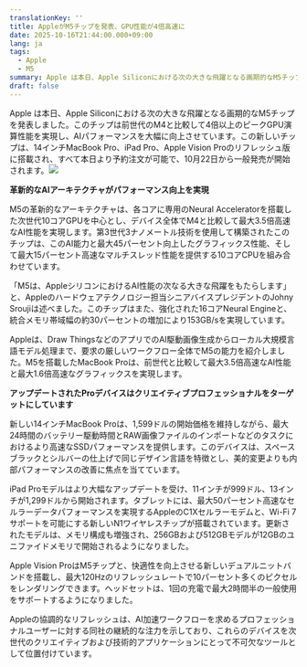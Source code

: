 ```yaml
---
translationKey: ''
title: AppleがM5チップを発表、GPU性能が4倍高速に
date: 2025-10-16T21:44:00.000+09:00
lang: ja
tags:
  - Apple
  - M5
summary: Apple は本日、Apple Siliconにおける次の大きな飛躍となる画期的なM5チップを発表しました。このチップは前世代のM4と比較して4倍以上のピークGPU演算性能を実現し、AIパフォーマンスを大幅に向上させています。この新しいチップは、14インチMacBook Pro、iPad Pro、Apple Vision Proのリフレッシュ版に搭載され、すべて本日より予約注文が可能で、10月22日から一般発売が開始されます。​
draft: false
---
```

Apple は本日、Apple Siliconにおける次の大きな飛躍となる画期的なM5チップを発表しました。このチップは前世代のM4と比較して4倍以上のピークGPU演算性能を実現し、AIパフォーマンスを大幅に向上させています。この新しいチップは、14インチMacBook Pro、iPad Pro、Apple Vision Proのリフレッシュ版に搭載され、すべて本日より予約注文が可能で、10月22日から一般発売が開始されます。​
![](https://www.apple.com/newsroom/images/2025/10/apple-unleashes-m5-the-next-big-leap-in-ai-performance-for-apple-silicon/article/Apple-M5-hero-251015_inline.jpg.large_2x.jpg)

**革新的なAIアーキテクチャがパフォーマンス向上を実現**

M5の革新的なアーキテクチャは、各コアに専用のNeural Acceleratorを搭載した次世代10コアGPUを中心とし、デバイス全体でM4と比較して最大3.5倍高速なAI性能を実現します。第3世代3ナノメートル技術を使用して構築されたこのチップは、このAI能力と最大45パーセント向上したグラフィックス性能、そして最大15パーセント高速なマルチスレッド性能を提供する10コアCPUを組み合わせています。​

「M5は、AppleシリコンにおけるAI性能の次なる大きな飛躍をもたらします」と、Appleのハードウェアテクノロジー担当シニアバイスプレジデントのJohny Sroujiは述べました。このチップはまた、強化された16コアNeural Engineと、統合メモリ帯域幅の約30パーセントの増加により153GB/sを実現しています。​

Appleは、Draw ThingsなどのアプリでのAI駆動画像生成からローカル大規模言語モデル処理まで、要求の厳しいワークフロー全体でM5の能力を紹介しました。M5を搭載したMacBook Proは、前世代と比較して最大3.5倍高速なAI性能と最大1.6倍高速なグラフィックスを実現します。​

**アップデートされたProデバイスはクリエイティブプロフェッショナルをターゲットにしています**

新しい14インチMacBook Proは、1,599ドルの開始価格を維持しながら、最大24時間のバッテリー駆動時間とRAW画像ファイルのインポートなどのタスクにおけるより高速なSSDパフォーマンスを提供します。このデバイスは、スペースブラックとシルバーの仕上げで同じデザイン言語を特徴とし、美的変更よりも内部パフォーマンスの改善に焦点を当てています。​

iPad Proモデルはより大幅なアップデートを受け、11インチが999ドル、13インチが1,299ドルから開始されます。タブレットには、最大50パーセント高速なセルラーデータパフォーマンスを実現するAppleのC1Xセルラーモデムと、Wi-Fi 7サポートを可能にする新しいN1ワイヤレスチップが搭載されています。更新されたモデルは、メモリ構成も増強され、256GBおよび512GBモデルが12GBのユニファイドメモリで開始されるようになりました。​

Apple Vision ProはM5チップと、快適性を向上させる新しいデュアルニットバンドを搭載し、最大120Hzのリフレッシュレートで10パーセント多くのピクセルをレンダリングできます。ヘッドセットは、1回の充電で最大2時間半の一般使用をサポートするようになりました。​

Appleの協調的なリフレッシュは、AI加速ワークフローを求めるプロフェッショナルユーザーに対する同社の継続的な注力を示しており、これらのデバイスを次世代のクリエイティブおよび技術的アプリケーションにとって不可欠なツールとして位置付けています。
